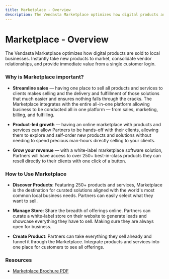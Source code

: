 ```yaml
---
title: Marketplace - Overview
description: The Vendasta Marketplace optimizes how digital products are sold to local businesses. Instantly take new products to market, consolidate vendor relationships, and provide immediate value from a single customer login.
---
```


# Marketplace - Overview

The Vendasta Marketplace optimizes how digital products are sold to local businesses. Instantly take new products to market, consolidate vendor relationships, and provide immediate value from a single customer login.

### Why is Marketplace important?

- **Streamline sales** — having one place to sell all products and services to clients makes selling and the delivery and fulfillment of those solutions that much easier and ensures nothing falls through the cracks. The Marketplace integrates with the entire all-in-one platform allowing business to be conducted all in one platform — from sales, marketing, billing, and fulfilling.

- **Product-led growth** — having an online marketplace with products and services can allow Partners to be hands-off with their clients, allowing them to explore and self-order new products and solutions without needing to spend precious man-hours directly selling to your clients.

- **Grow your revenue** — with a white-label marketplace software solution, Partners will have access to over 250+ best-in-class products they can resell directly to their clients with one click of a button.

### How to Use Marketplace

- **Discover Products**: Featuring 250+ products and services, Marketplace is the destination for curated solutions aligned with the world's most common local business needs. Partners can easily select what they want to sell.

- **Manage Store**: Share the breadth of offerings online. Partners can curate a white-label store on their website to generate leads and showcase everything they have to sell. Making sure they are always open for business.

- **Create Product**: Partners can take everything they sell already and funnel it through the Marketplace. Integrate products and services into one place for customers to see all offerings.

### Resources

- [Marketplace Brochure PDF](/files/marketplace/Marketplace_Brochure.pdf)